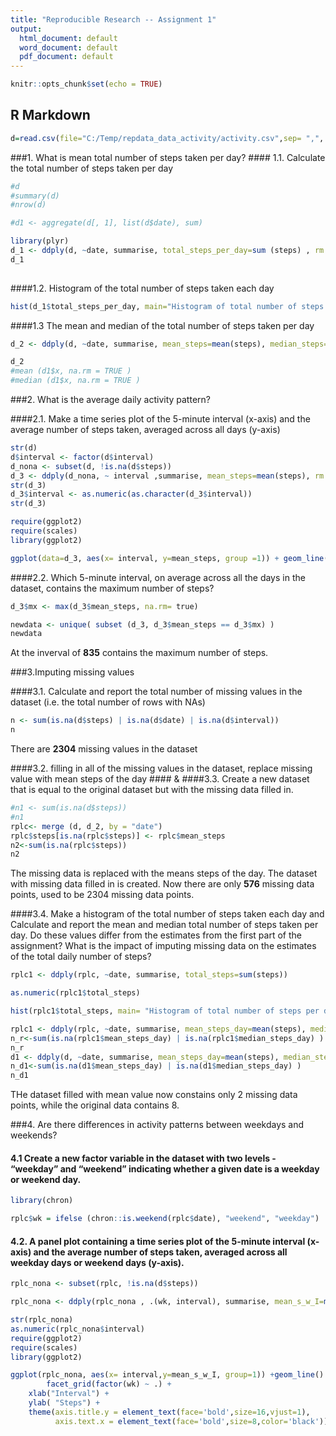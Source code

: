 ```yaml
---
title: "Reproducible Research -- Assignment 1"
output:
  html_document: default
  word_document: default
  pdf_document: default
---
```


```r
knitr::opts_chunk$set(echo = TRUE)
```

## R Markdown



```R
d=read.csv(file="C:/Temp/repdata_data_activity/activity.csv",sep= ",", h=T)

```
###1. What is mean total number of steps taken per day?
####    1.1. Calculate the total number of steps taken per day

```R
#d
#summary(d)
#nrow(d)

#d1 <- aggregate(d[, 1], list(d$date), sum)

library(plyr)
d_1 <- ddply(d, ~date, summarise, total_steps_per_day=sum (steps) , rm.na = TRUE )
d_1
 
```

####1.2. Histogram of the total number of steps taken each day
```R
hist(d_1$total_steps_per_day, main="Histogram of total number of steps per day", xlab = "Steps")
```

####1.3 The mean and median of the total number of steps taken per day
```R
d_2 <- ddply(d, ~date, summarise, mean_steps=mean(steps), median_steps= median(steps) , rm.na = TRUE )

d_2
#mean (d1$x, na.rm = TRUE )
#median (d1$x, na.rm = TRUE )
```
###2. What is the average daily activity pattern?

####2.1. Make a time series plot of the 5-minute interval (x-axis) and the average number of steps taken, averaged across all days (y-axis) 


```R
str(d)
d$interval <- factor(d$interval)
d_nona <- subset(d, !is.na(d$steps))
d_3 <- ddply(d_nona, ~ interval ,summarise, mean_steps=mean(steps), rm.na = TRUE)
str(d_3)
d_3$interval <- as.numeric(as.character(d_3$interval))
str(d_3)
```

```R
require(ggplot2)
require(scales)
library(ggplot2)

ggplot(data=d_3, aes(x= interval, y=mean_steps, group =1)) + geom_line()

```


####2.2. Which 5-minute interval, on average across all the days in the dataset, contains the maximum number of steps?

```R
d_3$mx <- max(d_3$mean_steps, na.rm= true)

newdata <- unique( subset (d_3, d_3$mean_steps == d_3$mx) )
newdata

```
At the inverval of **835** contains the maximum number of steps.

###3.Imputing missing values

####3.1. Calculate and report the total number of missing values in the dataset (i.e. the total number of rows with NAs)  

```R

n <- sum(is.na(d$steps) | is.na(d$date) | is.na(d$interval))
n


```
There are **2304** missing values in the dataset


####3.2. filling in all of the missing values in the dataset, replace missing value with mean steps of the day
#### &
####3.3. Create a new dataset that is equal to the original dataset but with the missing data filled in.

```R
#n1 <- sum(is.na(d$steps))
#n1
rplc<- merge (d, d_2, by = "date")
rplc$steps[is.na(rplc$steps)] <- rplc$mean_steps
n2<-sum(is.na(rplc$steps))
n2
```
The missing data is replaced with the means steps of the day. 
The dataset with missing data filled in is created. Now there are only **576** missing data points, used to be 2304 missing data points.



####3.4. Make a histogram of the total number of steps taken each day and Calculate and report the mean and median total number of steps taken per day. Do these values differ from the estimates from the first part of the assignment? What is the impact of imputing missing data on the estimates of the total daily number of steps?

```R

rplc1 <- ddply(rplc, ~date, summarise, total_steps=sum(steps))

as.numeric(rplc1$total_steps)

hist(rplc1$total_steps, main= "Histogram of total number of steps per day", xlab= "Steps")

```

```R

rplc1 <- ddply(rplc, ~date, summarise, mean_steps_day=mean(steps), median_steps_day= median(steps))
n_r<-sum(is.na(rplc1$mean_steps_day) | is.na(rplc1$median_steps_day) )
n_r
d1 <- ddply(d, ~date, summarise, mean_steps_day=mean(steps), median_steps_day= median(steps))
n_d1<-sum(is.na(d1$mean_steps_day) | is.na(d1$median_steps_day) )
n_d1

```
THe dataset filled with mean value now constains only 2 missing data points, while the original data contains 8.


###4. Are there differences in activity patterns between weekdays and weekends?

#### 4.1 Create a new factor variable in the dataset with two levels - "weekday" and "weekend" indicating whether a given date is a weekday or weekend day.

```R

library(chron)

rplc$wk = ifelse (chron::is.weekend(rplc$date), "weekend", "weekday")

```
#### 4.2. A panel plot containing a time series plot of the 5-minute interval (x-axis) and the average number of steps taken, averaged across all weekday days or weekend days (y-axis).

```R
 
rplc_nona <- subset(rplc, !is.na(d$steps))

rplc_nona <- ddply(rplc_nona , .(wk, interval), summarise, mean_s_w_I=mean(steps))

str(rplc_nona)
as.numeric(rplc_nona$interval)
require(ggplot2)
require(scales)
library(ggplot2)
```
```R
ggplot(rplc_nona, aes(x= interval,y=mean_s_w_I, group=1)) +geom_line() +
        facet_grid(factor(wk) ~ .) +
    xlab("Interval") +
    ylab( "Steps") +
    theme(axis.title.y = element_text(face='bold',size=16,vjust=1),
          axis.text.x = element_text(face='bold',size=8,color='black'))

```

